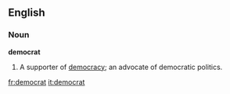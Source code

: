 {{See|Democrat}}
==English==

===Noun===
'''democrat'''
# A supporter of [[democracy]]; an advocate of democratic politics.

[[fr:democrat]]
[[it:democrat]]